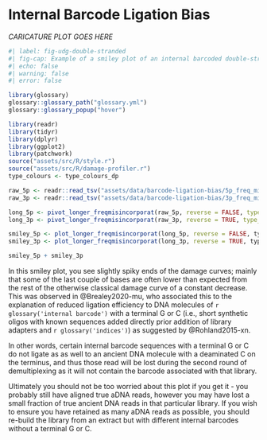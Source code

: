 <!-- TEMPLATE COPY CONTENTS OF THIS FILE FOR NEW PROFILES-->

# Internal Barcode Ligation Bias

<!-- ![_CAPTION GOES HERE](assets/images/512px-Salvador_dali_als_Auge.jpg){#fig-double-stranded-caricature} -->

_CARICATURE PLOT GOES HERE_

\newpage

```r
#| label: fig-udg-double-stranded
#| fig-cap: Example of a smiley plot of an internal barcoded double-stranded library with a ligation bias of certain barcodes. Data taken from sample Ua9 (ERS4545914) of [@Brealey2020-mu]. Damage data generated using [DamageProfiler](/intro.qmd) and plotted using R and tidyverse packages [@Wickham2019-ot].
#| echo: false
#| warning: false
#| error: false

library(glossary)
glossary::glossary_path("glossary.yml")
glossary::glossary_popup("hover")

library(readr)
library(tidyr)
library(dplyr)
library(ggplot2)
library(patchwork)
source("assets/src/R/style.r")
source("assets/src/R/damage-profiler.r")
type_colours <- type_colours_dp

raw_5p <- readr::read_tsv("assets/data/barcode-ligation-bias/5p_freq_misincorporations.txt", comment = "#")
raw_3p <- readr::read_tsv("assets/data/barcode-ligation-bias/3p_freq_misincorporations.txt", comment = "#")

long_5p <- pivot_longer_freqmisincorporat(raw_5p, reverse = FALSE, type_colours = type_colours)
long_3p <- pivot_longer_freqmisincorporat(raw_3p, reverse = TRUE, type_colours = type_colours)

smiley_5p <- plot_longer_freqmisincorporat(long_5p, reverse = FALSE, type_colours)
smiley_3p <- plot_longer_freqmisincorporat(long_3p, reverse = TRUE, type_colours)

smiley_5p + smiley_3p

```

In this smiley plot, you see slightly spiky ends of the damage curves; mainly that some of the last couple of bases are often lower than expected from the rest of the otherwise classical damage curve of a constant decrease. This was observed in @Brealey2020-mu, who associated this to the explanation of reduced ligation efficiency to DNA molecules of `r glossary('internal barcode')` with a terminal G or C (i.e., short synthetic oligos with known sequences added directly prior addition of library adapters and `r glossary('indices')`) as suggested by @Rohland2015-xn. 

In other words, certain internal barcode sequences with a terminal G or C do not ligate as as well to an ancient DNA molecule with a deaminated C on the terminus, and thus those read will be lost during the second round of demultiplexing as it will not contain the barcode associated with that library.

Ultimately you should not be too worried about this plot if you get it - you probably still have aligned true aDNA reads, however you may have lost a small fraction of true ancient DNA reads in that particular library. If you wish to ensure you have retained as many aDNA reads as possible, you should re-build the library from an extract but with different internal barcodes without a terminal G or C.

